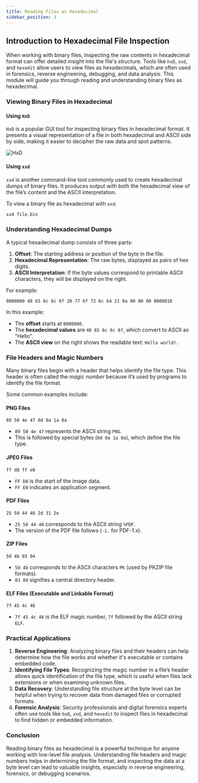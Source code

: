 ```yaml
---
title: Reading Files as Hexadecimal
sidebar_position: 3
---
```


## Introduction to Hexadecimal File Inspection

When working with binary files, inspecting the raw contents in hexadecimal format can offer detailed insight into the file's structure. Tools like `hxD`, `xxd`, and `hexedit` allow users to view files as hexadecimals, which are often used in forensics, reverse engineering, debugging, and data analysis. This module will guide you through reading and understanding binary files as hexadecimal.

### Viewing Binary Files in Hexadecimal

#### Using `HxD`

`HxD` is a popular GUI tool for inspecting binary files in hexadecimal format. It presents a visual representation of a file in both hexadecimal and ASCII side by side, making it easier to decipher the raw data and spot patterns.

![HxD](../../../static/img/hxd.png)

#### Using `xxd`

`xxd` is another command-line tool commonly used to create hexadecimal dumps of binary files. It produces output with both the hexadecimal view of the file’s content and the ASCII interpretation.

To view a binary file as hexadecimal with `xxd`:

```bash
xxd file.bin
```

### Understanding Hexadecimal Dumps

A typical hexadecimal dump consists of three parts:
1. **Offset**: The starting address or position of the byte in the file.
2. **Hexadecimal Representation**: The raw bytes, displayed as pairs of hex digits.
3. **ASCII Interpretation**: If the byte values correspond to printable ASCII characters, they will be displayed on the right.

For example:

```
0000000 48 65 6c 6c 6f 20 77 6f 72 6c 64 21 0a 00 00 00 0000010
```

In this example:
- The **offset** starts at `0000000`.
- The **hexadecimal values** are `48 65 6c 6c 6f`, which convert to ASCII as "Hello".
- The **ASCII view** on the right shows the readable text: `Hello world!`.

### File Headers and Magic Numbers

Many binary files begin with a header that helps identify the file type. This header is often called the *magic number* because it’s used by programs to identify the file format.

Some common examples include:

#### PNG Files

```
89 50 4e 47 0d 0a 1a 0a
```

- `89 50 4e 47` represents the ASCII string `PNG`.
- This is followed by special bytes (`0d 0a 1a 0a`), which define the file type.

#### JPEG Files

```
ff d8 ff e0
```

- `FF D8` is the start of the image data.
- `FF E0` indicates an application segment.

#### PDF Files

```
25 50 44 46 2d 31 2e
```

- `25 50 44 46` corresponds to the ASCII string `%PDF`.
- The version of the PDF file follows (`-1.` for PDF-1.x).

#### ZIP Files

```
50 4b 03 04
```

- `50 4b` corresponds to the ASCII characters `PK` (used by PKZIP file formats).
- `03 04` signifies a central directory header.

#### ELF Files (Executable and Linkable Format)

```
7f 45 4c 46
```

- `7f 45 4c 46` is the ELF magic number, `7f` followed by the ASCII string `ELF`.

### Practical Applications

1. **Reverse Engineering**: Analyzing binary files and their headers can help determine how the file works and whether it's executable or contains embedded code.
2. **Identifying File Types**: Recognizing the magic number in a file’s header allows quick identification of the file type, which is useful when files lack extensions or when examining unknown files.
3. **Data Recovery**: Understanding file structure at the byte level can be helpful when trying to recover data from damaged files or corrupted formats.
4. **Forensic Analysis**: Security professionals and digital forensics experts often use tools like `hxD`, `xxd`, and `hexedit` to inspect files in hexadecimal to find hidden or embedded information.

### Conclusion

Reading binary files as hexadecimal is a powerful technique for anyone working with low-level file analysis. Understanding file headers and magic numbers helps in determining the file format, and inspecting the data at a byte level can lead to valuable insights, especially in reverse engineering, forensics, or debugging scenarios.
